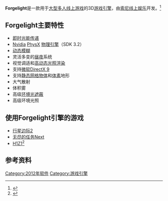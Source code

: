 '''Forgelight'''是一款用于[[大型多人线上游戏|大型多人线上游戏]]的3D[[游戏引擎|游戏引擎]]，由[[索尼线上娱乐|索尼线上娱乐]]开发。<ref>{{cite web |url=http://www.escapistmagazine.com/news/view/111555-EverQuest-Next-and-Planetside-2-To-Use-New-Forge-Light-Engine |title=EverQuest Next and Planetside 2 To Use New Forge Light Engine |date=July 10, 2011 |accessdate=July 17, 2011 |archive-date=2014-08-27 |archive-url=https://web.archive.org/web/20140827071724/http://www.escapistmagazine.com/news/view/111555-EverQuest-Next-and-Planetside-2-To-Use-New-Forge-Light-Engine |dead-url=yes }}</ref>

==Forgelight主要特性==

* [[即时光能传递|即时光能传递]]
* [[Nvidia|Nvidia]] [[PhysX|PhysX]] [[物理引擎|物理引擎]]（SDK 3.2）
* [[动态模糊|动态模糊]]
* 灵活多变的[[昼夜|昼夜]]系统
* 视觉调适和[[高动态光照渲染|高动态光照渲染]]
* 支持[[微软|微软]][[DirectX_9|DirectX 9]]
* 支持[[静态网格物体|静态网格物体]]和[[体素|体素]]地形
* 大气散射
* 体积雾
* 高级[[环境光遮蔽|环境光遮蔽]]
* 高级环境光照

==使用Forgelight引擎的游戏==
* [[行星边际2|行星边际2]]
* [[无尽的任务Next|无尽的任务Next]]
* [[H1Z1|H1Z1]]<ref>{{cite web|url=http://www.reddit.com/r/h1z1/comments/22niku/what_is_h1z1/|title=What is H1Z1?|date=April 10, 2014|accessdate=2014-06-20|archive-date=2014-07-20|archive-url=https://web.archive.org/web/20140720233735/http://www.reddit.com/r/h1z1/comments/22niku/what_is_h1z1/|dead-url=no}}</ref>

==参考资料==
{{Reflist}}


[[Category:2012年软件|Category:2012年软件]]
[[Category:游戏引擎|Category:游戏引擎]]

{{Videogame-software-stub}}